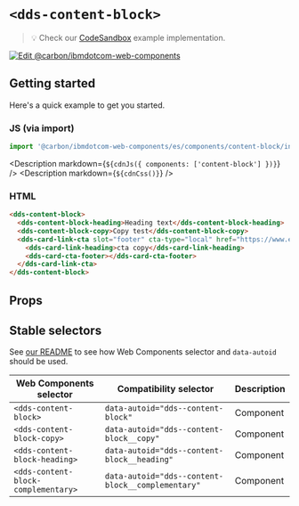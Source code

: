 
# `<dds-content-block>`

> 💡 Check our
> [CodeSandbox](https://githubbox.com/carbon-design-system/carbon-for-ibm-dotcom/tree/v1/packages/web-components/examples/codesandbox/components/content-block)
> example implementation.

[![Edit @carbon/ibmdotcom-web-components](https://codesandbox.io/static/img/play-codesandbox.svg)](https://githubbox.com/carbon-design-system/carbon-for-ibm-dotcom/tree/v1/packages/web-components/examples/codesandbox/components/content-block)

## Getting started

Here's a quick example to get you started.

### JS (via import)

```javascript
import '@carbon/ibmdotcom-web-components/es/components/content-block/index.js';
```

<Description markdown={`${cdnJs({ components: ['content-block'] })}`} />
<Description markdown={`${cdnCss()}`} />

### HTML

```html
<dds-content-block>
  <dds-content-block-heading>Heading text</dds-content-block-heading>
  <dds-content-block-copy>Copy test</dds-content-block-copy>
  <dds-card-link-cta slot="footer" cta-type="local" href="https://www.example.com">
    <dds-card-link-heading>cta copy</dds-card-link-heading>
    <dds-card-cta-footer></dds-card-cta-footer>
  </dds-card-link-cta>
</dds-content-block>
```

## Props

<Props of="dds-content-block" />
<Description markdown={markdownContents} />

## Stable selectors

See [our README](https://github.com/carbon-design-system/carbon-for-ibm-dotcom/tree/v1/packages/web-components#stable-selectors-for-analytics-and-integratione2e-testing-in-web-components) to see how Web Components selector and `data-autoid` should be used.

| Web Components selector             | Compatibility selector                            | Description |
| ----------------------------------- | ------------------------------------------------- | ----------- |
| `<dds-content-block>`               | `data-autoid="dds--content-block"`                | Component   |
| `<dds-content-block-copy>`          | `data-autoid="dds--content-block__copy"`          | Component   |
| `<dds-content-block-heading>`       | `data-autoid="dds--content-block__heading"`       | Component   |
| `<dds-content-block-complementary>` | `data-autoid="dds--content-block__complementary"` | Component   |

<Description markdown={contributing} />

